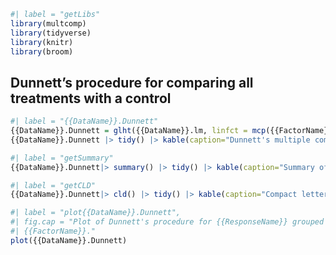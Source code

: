 
```{r}
#| label = "getLibs"
library(multcomp)
library(tidyverse)
library(knitr)
library(broom)
```

## Dunnett's procedure for comparing all treatments with a control

```{r}
#| label = "{{DataName}}.Dunnett"
{{DataName}}.Dunnett = glht({{DataName}}.lm, linfct = mcp({{FactorName}} = "Dunnett"))
{{DataName}}.Dunnett |> tidy() |> kable(caption="Dunnett's multiple comparison procedure for the {{DataName}} data.)
```

```{r}
#| label = "getSummary"
{{DataName}}.Dunnett|> summary() |> tidy() |> kable(caption="Summary of Dunnett's multiple comparison procedure for the {{DataName}} data.)
```

```{r}
#| label = "getCLD"
{{DataName}}.Dunnett|> cld() |> tidy() |> kable(caption="Compact letter display of Dunnett's multiple comparison procedure for the {{DataName}} data.)
```

```{r}
#| label = "plot{{DataName}}.Dunnett",
#| fig.cap = "Plot of Dunnett's procedure for {{ResponseName}} grouped by
#| {{FactorName}}."
plot({{DataName}}.Dunnett)
```
